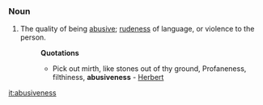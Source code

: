 ===Noun===
#The quality of being [[abusive]]; [[rudeness]] of language, or violence to the person.
#:'''Quotations'''
#:*Pick out mirth, like stones out of thy ground, Profaneness, filthiness, '''abusiveness''' - [[Herbert]]

[[it:abusiveness]]